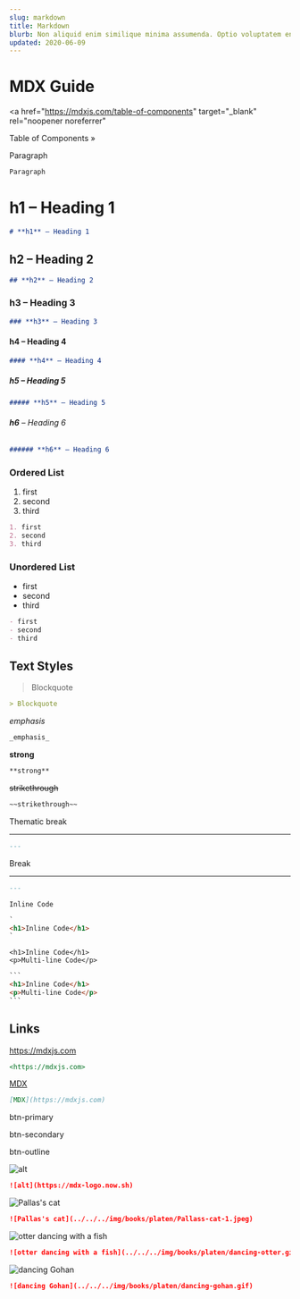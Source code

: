 ```yaml
---
slug: markdown
title: Markdown
blurb: Non aliquid enim similique minima assumenda. Optio voluptatem enim iste ratione ex est velit deserunt sint. Ullam laboriosam voluptas libero natus et modi vitae.
updated: 2020-06-09
---
```


# MDX Guide

<a
  href="https://mdxjs.com/table-of-components"
  target="_blank"
  rel="noopener noreferrer"
>
  Table of Components »
</a>

<Nest title="Typography">

Paragraph

```markdown
Paragraph
```

# **h1** – Heading 1

```markdown
# **h1** – Heading 1
```

## **h2** – Heading 2

```markdown
## **h2** – Heading 2
```

### **h3** – Heading 3

```markdown
### **h3** – Heading 3
```

#### **h4** – Heading 4

```markdown
#### **h4** – Heading 4
```

##### **h5** – Heading 5

```markdown
##### **h5** – Heading 5
```

###### **h6** – Heading 6

```markdown
###### **h6** – Heading 6
```

### Ordered List

1. first
2. second
3. third

```markdown
1. first
2. second
3. third
```

### Unordered List

- first
- second
- third

```markdown
- first
- second
- third
```

## Text Styles

> Blockquote

```markdown
> Blockquote
```

_emphasis_

```markdown
_emphasis_
```

**strong**

```markdown
**strong**
```

~~strikethrough~~

```markdown
~~strikethrough~~
```

</Nest>

<Nest title="Other">

Thematic break

---

```markdown
---
```

Break

---

```markdown
---
```

`Inline Code`

```html
`
<h1>Inline Code</h1>
`
```

```
<h1>Inline Code</h1>
<p>Multi-line Code</p>
```

````html
```
<h1>Inline Code</h1>
<p>Multi-line Code</p>
```
````

## Links

<https://mdxjs.com>

```markdown
<https://mdxjs.com>
```

[MDX](https://mdxjs.com)

```markdown
[MDX](https://mdxjs.com)
```

</Nest>

<Nest title="Buttons" maxHeight="200px">

<a className="btn-primary">btn-primary</a>

<a className="btn-secondary">btn-secondary</a>

<a className="btn-outline">btn-outline</a>

</Nest>

<Nest title="Media">

![alt](https://mdx-logo.now.sh)

```markdown
![alt](https://mdx-logo.now.sh)
```

![Pallas's cat](../../../img/books/platen/Pallass-cat-1.jpeg)

```markdown
![Pallas's cat](../../../img/books/platen/Pallass-cat-1.jpeg)
```

![otter dancing with a fish](../../../img/books/platen/dancing-otter.gif)

```markdown
![otter dancing with a fish](../../../img/books/platen/dancing-otter.gif)
```

![dancing Gohan](../../../img/books/platen/dancing-gohan.gif)

```markdown
![dancing Gohan](../../../img/books/platen/dancing-gohan.gif)
```

</Nest>
